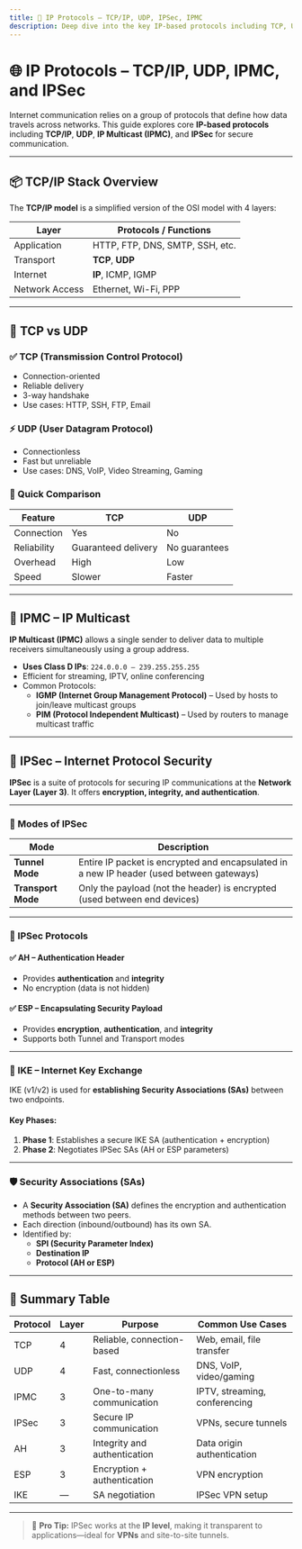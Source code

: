 ```yaml
---
title: 🔀 IP Protocols – TCP/IP, UDP, IPSec, IPMC
description: Deep dive into the key IP-based protocols including TCP, UDP, IP Multicast, and IPSec with its modes and components.
---
```


# 🌐 IP Protocols – TCP/IP, UDP, IPMC, and IPSec

Internet communication relies on a group of protocols that define how data travels across networks. This guide explores core **IP-based protocols** including **TCP/IP**, **UDP**, **IP Multicast (IPMC)**, and **IPSec** for secure communication.

---

## 📦 TCP/IP Stack Overview

The **TCP/IP model** is a simplified version of the OSI model with 4 layers:

| Layer           | Protocols / Functions                     |
|----------------|--------------------------------------------|
| Application     | HTTP, FTP, DNS, SMTP, SSH, etc.           |
| Transport       | **TCP**, **UDP**                          |
| Internet        | **IP**, ICMP, IGMP                        |
| Network Access  | Ethernet, Wi-Fi, PPP                      |

---

## 🔀 TCP vs UDP

### ✅ TCP (Transmission Control Protocol)

- Connection-oriented
- Reliable delivery
- 3-way handshake
- Use cases: HTTP, SSH, FTP, Email

### ⚡ UDP (User Datagram Protocol)

- Connectionless
- Fast but unreliable
- Use cases: DNS, VoIP, Video Streaming, Gaming

### 🔁 Quick Comparison

| Feature         | TCP                          | UDP                          |
|----------------|-------------------------------|------------------------------|
| Connection      | Yes                           | No                           |
| Reliability     | Guaranteed delivery           | No guarantees                |
| Overhead        | High                          | Low                          |
| Speed           | Slower                        | Faster                       |

---

## 📢 IPMC – IP Multicast

**IP Multicast (IPMC)** allows a single sender to deliver data to multiple receivers simultaneously using a group address.

- **Uses Class D IPs**: `224.0.0.0 – 239.255.255.255`
- Efficient for streaming, IPTV, online conferencing
- Common Protocols:
  - **IGMP (Internet Group Management Protocol)** – Used by hosts to join/leave multicast groups
  - **PIM (Protocol Independent Multicast)** – Used by routers to manage multicast traffic

---

## 🔐 IPSec – Internet Protocol Security

**IPSec** is a suite of protocols for securing IP communications at the **Network Layer (Layer 3)**. It offers **encryption, integrity, and authentication**.

---

### 🔧 Modes of IPSec

| Mode            | Description                                                                 |
|----------------|-----------------------------------------------------------------------------|
| **Tunnel Mode** | Entire IP packet is encrypted and encapsulated in a new IP header (used between gateways) |
| **Transport Mode** | Only the payload (not the header) is encrypted (used between end devices) |

---

### 🔐 IPSec Protocols

#### ✅ AH – Authentication Header
- Provides **authentication** and **integrity**
- No encryption (data is not hidden)

#### ✅ ESP – Encapsulating Security Payload
- Provides **encryption**, **authentication**, and **integrity**
- Supports both Tunnel and Transport modes

---

### 🔁 IKE – Internet Key Exchange

IKE (v1/v2) is used for **establishing Security Associations (SAs)** between two endpoints.

#### Key Phases:
1. **Phase 1**: Establishes a secure IKE SA (authentication + encryption)
2. **Phase 2**: Negotiates IPSec SAs (AH or ESP parameters)

---

### 🛡️ Security Associations (SAs)

- A **Security Association (SA)** defines the encryption and authentication methods between two peers.
- Each direction (inbound/outbound) has its own SA.
- Identified by:
  - **SPI (Security Parameter Index)**
  - **Destination IP**
  - **Protocol (AH or ESP)**

---

## 📘 Summary Table

| Protocol | Layer | Purpose                         | Common Use Cases              |
|----------|-------|----------------------------------|-------------------------------|
| TCP      | 4     | Reliable, connection-based       | Web, email, file transfer     |
| UDP      | 4     | Fast, connectionless             | DNS, VoIP, video/gaming       |
| IPMC     | 3     | One-to-many communication        | IPTV, streaming, conferencing |
| IPSec    | 3     | Secure IP communication          | VPNs, secure tunnels          |
| AH       | 3     | Integrity and authentication     | Data origin authentication    |
| ESP      | 3     | Encryption + authentication      | VPN encryption                |
| IKE      | —     | SA negotiation                   | IPSec VPN setup               |

---

> 🧠 **Pro Tip:** IPSec works at the **IP level**, making it transparent to applications—ideal for **VPNs** and site-to-site tunnels.

